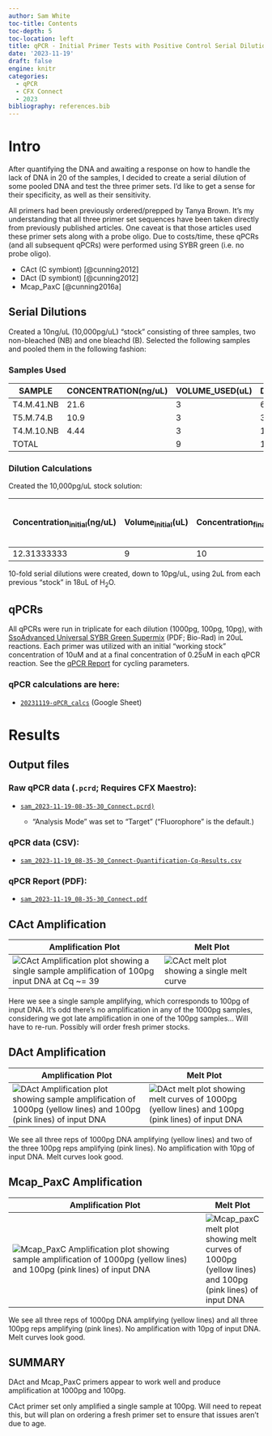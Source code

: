 ```yaml
---
author: Sam White
toc-title: Contents
toc-depth: 5
toc-location: left
title: qPCR - Initial Primer Tests with Positive Control Serial Dilutions
date: '2023-11-19'
draft: false
engine: knitr
categories: 
  - qPCR
  - CFX Connect
  - 2023
bibliography: references.bib
---
```


# Intro

After quantifying the DNA and awaiting a response on how to handle the lack of DNA in 20 of the samples, I decided to create a serial dilution of some pooled DNA and test the three primer sets. I'd like to get a sense for their specificity, as well as their sensitivity.

All primers had been previously ordered/prepped by Tanya Brown. It's my understanding that all three primer set sequences have been taken directly from previously published articles. One caveat is that those articles used these primer sets along with a probe oligo. Due to costs/time, these qPCRs (and all subsequent qPCRs) were performed using SYBR green (i.e. no probe oligo).

-   CAct (C symbiont) [@cunning2012]
-   DAct (D symbiont) [@cunning2012]
-   Mcap_PaxC [@cunning2016a]

## Serial Dilutions

Created a 10ng/uL (10,000pg/uL) "stock" consisting of three samples, two non-bleached (NB) and one bleachd (B). Selected the following samples and pooled them in the following fashion:

### Samples Used

| SAMPLE     | CONCENTRATION(ng/uL) | VOLUME_USED(uL) | DNA(ng) |
|------------|----------------------|-----------------|---------|
| T4.M.41.NB | 21.6                 | 3               | 64.8    |
| T5.M.74.B  | 10.9                 | 3               | 32.7    |
| T4.M.10.NB | 4.44                 | 3               | 13.32   |
| TOTAL      |                      | 9               | 110.82  |

### Dilution Calculations

Created the 10,000pg/uL stock solution:

| Concentration<sub>initial</sub>(ng/uL) | Volume<sub>initial</sub>(uL) | Concentration<sub>final</sub>(ng/uL) | Volume<sub>final</sub>(uL) | Volume H<sub>2</sub>O to reach Volume<sub>final</sub> |
|--------------|--------------|--------------|--------------|-----------------|
| 12.31333333                            | 9                            | 10                                   | 11.082                     | 2.082                                                 |

10-fold serial dilutions were created, down to 10pg/uL, using 2uL from each previous "stock" in 18uL of H<sub>2</sub>O.

## qPCRs

All qPCRs were run in triplicate for each dilution (1000pg, 100pg, 10pg), with [SsoAdvanced Universal SYBR Green Supermix](https://www.bio-rad.com/sites/default/files/webroot/web/pdf/lsr/literature/10000076382.pdf) (PDF; Bio-Rad) in 20uL reactions. Each primer was utilized with an initial "working stock" concentration of 10uM and at a final concentration of 0.25uM in each qPCR reaction. See the [qPCR Report](#qpcr-report-(pdf)) for cycling parameters.

### qPCR calculations are here:

-   [`20231119-qPCR_calcs`](https://docs.google.com/spreadsheets/d/1ISb1ddusjLLSjdh3rafKh9rHuM7nukk2kYJmlkSaBDY/edit?usp=sharing) (Google Sheet)

# Results

## Output files

### Raw qPCR data (`.pcrd`; Requires CFX Maestro):

- [`sam_2023-11-19-08-35-30_Connect.pcrd)`](../../../data/qPCR/testing/raw/sam_2023-11-19-08-35-30_Connect.pcrd)

  - "Analysis Mode" was set to "Target" ("Fluorophore" is the default.)

### qPCR data (CSV):

- [`sam_2023-11-19_08-35-30_Connect-Quantification-Cq-Results.csv`](../../../data/qPCR/testing/exported/sam_2023-11-19_08-35-30_Connect-Quantification-Cq-Results.csv)

### qPCR Report (PDF):

- [`sam_2023-11-19_08-35-30_Connect.pdf`](../../../data/qPCR/testing/cfx_reports/sam_2023-11-19_08-35-30_Connect.pdf)

## CAct Amplification

| Amplification Plot                                                                                                                                                                      | Melt Plot                                                                                                                     |
|-----------------------------------------------------------------------------------------------------------------------------------------------------------------------------------------|-------------------------------------------------------------------------------------------------------------------------------|
| ![CAct Amplification plot showing a single sample amplification of 100pg input DNA at Cq ~= 39](../../../data/qPCR/testing/exported/sam_2023-11-19-08-35-30-CAct-Amplification_plot.png) | ![CAct melt plot showing a single melt curve](../../../data/qPCR/testing/exported/sam_2023-11-19-08-35-30-CAct-Melt_plot.png) |

Here we see a single sample amplifying, which corresponds to 100pg of input DNA. It's odd there's no amplification in any of the 1000pg samples, considering we got late amplification in one of the 100pg samples... Will have to re-run. Possibly will order fresh primer stocks.

## DAct Amplification

| Amplification Plot                                                                                                                                                                                            | Melt Plot                                                                                                                                                                          |
|---------------------------------------------------------------------------------------------------------------------------------------------------------------------------------------------------------------|------------------------------------------------------------------------------------------------------------------------------------------------------------------------------------|
| ![DAct Amplification plot showing sample amplification of 1000pg (yellow lines) and 100pg (pink lines) of input DNA](../../../data/qPCR/testing/exported/sam_2023-11-19-08-35-30-DAct-Amplification_plot.png) | ![DAct melt plot showing melt curves of 1000pg (yellow lines) and 100pg (pink lines) of input DNA](../../../data/qPCR/testing/exported/sam_2023-11-19-08-35-30-DAct-Melt_plot.png) |

We see all three reps of 1000pg DNA amplifying (yellow lines) and two of the three 100pg reps amplifying (pink lines). No amplification with 10pg of input DNA. Melt curves look good.

## Mcap_PaxC Amplification

| Amplification Plot                                                                                                                                                                                                                                                                                                                                                                                                                                                                                                                                                                                        | Melt Plot                                                                                                                                                                                    |
|-----------------------------------------------------------------------------------------------------------------------------------------------------------------------------------------------------------------------------------------------------------------------------------------------------------------------------------------------------------------------------------------------------------------------------------------------------------------------------------------------------------------------------------------------------------------------------------------------------------|----------------------------------------------------------------------------------------------------------------------------------------------------------------------------------------------|
| ![Mcap_PaxC Amplification plot showing sample amplification of 1000pg (yellow lines) and 100pg (pink lines) of input DNA](../../../data/qPCR/testing/exported/sam_2023-11-19-08-35-30-Mcap_PaxC-Amplification_plot.png) | ![Mcap_paxC melt plot showing melt curves of 1000pg (yellow lines) and 100pg (pink lines) of input DNA](../../../data/qPCR/testing/exported/sam_2023-11-19-08-35-30-Mcap_PaxC-Melt_plot.png) |

We see all three reps of 1000pg DNA amplifying (yellow lines) and all three 100pg reps amplifying (pink lines). No amplification with 10pg of input DNA. Melt curves look good.

## SUMMARY

DAct and Mcap_PaxC primers appear to work well and produce amplification at 1000pg and 100pg.

CAct primer set only amplified a single sample at 100pg. Will need to repeat this, but will plan on ordering a fresh primer set to ensure that issues aren't due to age.